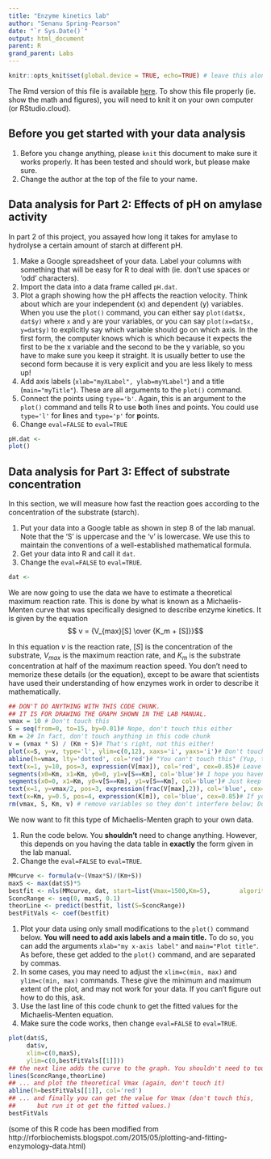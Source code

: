 ```yaml
---
title: "Enzyme kinetics lab"
author: "Senanu Spring-Pearson"
date: "`r Sys.Date()`"
output: html_document
parent: R
grand_parent: Labs
---
```


```r
knitr::opts_knit$set(global.device = TRUE, echo=TRUE) # leave this alone

```

The Rmd version of this file is available [here]({{site.url}}/b40/assets/labs/R/enzymes.Rmd). To show this file properly (ie. show the math and figures), you will need to knit it on your own computer (or RStudio.cloud).

## Before you get started with your data analysis

1. Before you change anything, please `knit` this document to make sure it works properly. It has been tested and should work, but please make sure.
2. Change the author at the top of the file to your name.

## Data analysis for Part 2: Effects of pH on amylase activity

In part 2 of this project, you assayed how long it takes for amylase to hydrolyse a certain amount of starch at different pH.

1. Make a Google spreadsheet of your data. Label your columns with something that will be easy for R to deal with (ie. don't use spaces or 'odd' characters).
1. Import the data into a data frame called `pH.dat`.
1. Plot a graph showing how the pH affects the reaction velocity. Think about which are your independent (x) and dependent (y) variables. When you use the `plot()` command, you can either say `plot(dat$x, dat$y)` where `x` and `y` are your variables, or you can say `plot(x=dat$x, y=dat$y)` to explicitly say which variable should go on which axis. In the first form, the computer knows which is which because it expects the first to be the x variable and the second to be the y variable, so you have to make sure you keep it straight. It is usually better to use the second form because it is very explicit and you are less likely to mess up!
1. Add axis labels (`xlab="myXLabel", ylab=myYLabel"`) and a title (`main="myTitle"`). These are all arguments to the `plot()` command.
1. Connect the points using `type='b'`. Again, this is an argument to the `plot()` command and tells R to use **b**oth lines and points. You could use `type='l'` for **l**ines and `type='p'` for **p**oints.
1. Change `eval=FALSE` to `eval=TRUE`

```r
pH.dat <-
plot()
```

## Data analysis for Part 3: Effect of substrate concentration

In this section, we will measure how fast the reaction goes according to the concentration of the substrate (starch).

1. Put your data into a Google table as shown in step 8 of the lab manual. Note that the 'S' is uppercase and the 'v' is lowercase. We use this to maintain the conventions of a well-established mathematical formula.
1. Get your data into R and call it `dat`.
1. Change the `eval=FALSE` to `eval=TRUE`.

```r
dat <-
```

We are now going to use the data we have to estimate a theoretical maximum reaction rate. This is done by what is known as a Michaelis-Menten curve that was specifically designed to describe enzyme kinetics. It is given by the equation $$ v = {V_{max}[S] \over {K_m + [S]}}$$

In this equation $v$ is the reaction rate, $[S]$ is the concentration of the substrate, $V_{max}$ is the maximum reaction rate, and $K_m$ is the substrate concentration at half of the maximum reaction speed. You don’t need to memorize these details (or the equation), except to be aware that scientists have used their understanding of how enzymes work in order to describe it mathematically.

```r
## DON'T DO ANYTHING WITH THIS CODE CHUNK.
## IT IS FOR DRAWING THE GRAPH SHOWN IN THE LAB MANUAL.
vmax = 10 # Don't touch this
S = seq(from=0, to=15, by=0.01)# Nope, don't touch this either
Km = 2# In fact, don't touch anything in this code chunk
v = (vmax * S) / (Km + S)# That's right, not this either!
plot(x=S, y=v, type='l', ylim=c(0,12), xaxs='i', yaxs='i')# Don't touch this
abline(h=vmax, lty='dotted', col='red')# "You can't touch this" (Yup, that's MC Hammer!)
text(x=1, y=10, pos=3, expression(V[max]), col='red', cex=0.85)# Leave it alone!
segments(x0=Km, x1=Km, y0=0, y1=v[S==Km], col='blue')# I hope you haven't changed anything here either.
segments(x0=0, x1=Km, y0=v[S==Km], y1=v[S==Km], col='blue')# Just keep your hands off!
text(x=1, y=vmax/2, pos=3, expression(frac(V[max],2)), col='blue', cex=0.85)# Don't touch this.
text(x=Km, y=0.5, pos=4, expression(K[m]), col='blue', cex=0.85)# If you change something, it might not work
rm(vmax, S, Km, v) # remove variables so they don't interfere below; Don't touch this either
```

We now want to fit this type of Michaelis-Menten graph to your own data.  

1. Run the code below. You __shouldn't__ need to change anything. However, this depends on you having the data table in **exactly** the form given in the lab manual.
1. Change the `eval=FALSE` to `eval=TRUE`.

```r
MMcurve <- formula(v~(Vmax*S)/(Km+S))
maxS <- max(dat$S)*5
bestfit <- nls(MMcurve, dat, start=list(Vmax=1500,Km=5),     	algorithm='port', lower=c(0,0.1))
SconcRange <- seq(0, maxS, 0.1)
theorLine <- predict(bestfit, list(S=SconcRange))
bestFitVals <- coef(bestfit)
```

1. Plot your data using only small modifications to the `plot()` command below. **You will need to add axis labels and a main title.** To do so, you can add the arguments `xlab="my x-axis label"` and `main="Plot title"`. As before, these get added to the `plot()` command, and are separated by commas.
1. In some cases, you may need to adjust the `xlim=c(min, max)` and `ylim=c(min, max)` commands. These give the minimum and maximum extent of the plot, and may not work for your data. If you can't figure out how to do this, ask.
1. Use the last line of this code chunk to get the fitted values for the Michaelis-Menten equation.
1. Make sure the code works, then change `eval=FALSE` to `eval=TRUE`.

```r
plot(dat$S,
     dat$v,
     xlim=c(0,maxS),
     ylim=c(0,bestFitVals[[1]]))
## the next line adds the curve to the graph. You shouldn't need to touch it.
lines(SconcRange,theorLine)
## ... and plot the theoretical Vmax (again, don't touch it)
abline(h=bestFitVals[[1]], col='red')
## ... and finally you can get the value for Vmax (don't touch this,
##      but run it ot get the fitted values.)
bestFitVals
```
 
 (some of this R code has been modified from http://rforbiochemists.blogspot.com/2015/05/plotting-and-fitting-enzymology-data.html)
 